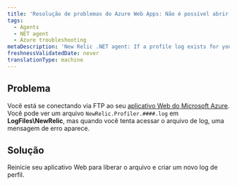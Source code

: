 ```yaml
---
title: 'Resolução de problemas do Azure Web Apps: Não é possível abrir o arquivo de log'
tags:
  - Agents
  - NET agent
  - Azure troubleshooting
metaDescription: 'New Relic .NET agent: If a profile log exists for your Azure Web App but you cannot view it, restart your web app.'
freshnessValidatedDate: never
translationType: machine
---
```


## Problema

Você está se conectando via FTP ao seu [aplicativo Web do Microsoft Azure](/docs/agents/net-agent/azure-installation/install-app-azure-web-apps). Você pode ver um arquivo `NewRelic.Profiler.####.log` em <DNT>**LogFiles\\NewRelic**</DNT>, mas quando você tenta acessar o arquivo de log, uma mensagem de erro aparece.

## Solução

Reinicie seu aplicativo Web para liberar o arquivo e criar um novo log de perfil.